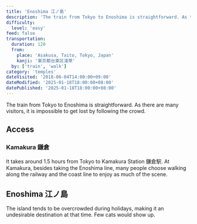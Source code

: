 ```yaml
---
title: 'Enoshima 江ノ島'
description: 'The train from Tokyo to Enoshima is straightforward. As there are many visitors, it is impossible to get lost by following the crowd.'
difficulty:
  level: 'easy'
feed: false
transportation:
  duration: 120
  from:
    place: 'Asakusa, Taito, Tokyo, Japan'
    kanji: '東京都台東区淺草'
  by: ['train', 'walk']
category: 'temples'
dateVisited: '2018-06-04T14:00:00+09:00'
dateModified: '2025-01-18T18:00:00+08:00'
datePublished: '2025-01-18T18:00:00+08:00'
---
```


The train from Tokyo to Enoshima is straightforward. As there are many visitors, it is impossible to get lost by following the crowd.

## Access

### Kamakura 鎌倉

It takes around 1.5 hours from Tokyo to Kamakura Station 鎌倉駅. At Kamakura, besides taking the Enoshima line, many people choose walking along the railway and the coast line to enjoy as much of the scene.

## Enoshima 江ノ島

The island tends to be overcrowded during holidays, making it an undesirable destination at that time. Few cats would show up.
